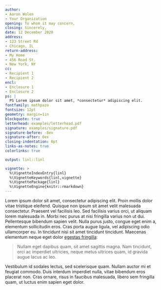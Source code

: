 ```yaml
---
author:
- Aaron Wolen
- Your Organization
opening: To whom it may concern,
closing: Sincerely,
date: 12 December 2020
address: 
- 123 Street Rd
- Chicago, IL
return-address: 
- My Home
- 456 Road St.
- New York, NY
cc:
- Recipient 1
- Recipient 2
encl:
- Enclosure 1
- Enclosure 2
ps: |
  PS Lorem ipsum dolor sit amet, *consectetur* adipiscing elit.
fontfamily: mathpazo
fontsize: 12pt
geometry: margin=1in
blockquote: true
letterhead: examples/letterhead.pdf
signature: examples/signature.pdf
signature-before: -8ex
signature-after: 0ex
closing-indentation: 0pt
links-as-notes: true
colorlinks: true

output: linl::linl

vignette: >
  %\VignetteIndexEntry{linl}
  %\VignetteKeywords{linl,vignette}
  %\VignettePackage{linl}
  %\VignetteEngine{knitr::rmarkdown}
---
```


Lorem ipsum dolor sit amet, consectetur adipiscing elit. Proin mollis dolor vitae tristique eleifend. Quisque non ipsum sit amet velit malesuada consectetur. Praesent vel facilisis leo. Sed facilisis varius orci, ut aliquam lorem malesuada in. Morbi nec purus at nisi fringilla varius non ut dui. Pellentesque bibendum sapien velit. Nulla purus justo, congue eget enim a, elementum sollicitudin eros. Cras porta augue ligula, vel adipiscing odio ullamcorper eu. In tincidunt nisi sit amet tincidunt tincidunt. Maecenas elementum neque eget dolor [egestas fringilla](http://example.com):

> Nullam eget dapibus quam, sit amet sagittis magna. Nam tincidunt, orci ac imperdiet ultricies, neque metus ultrices quam, id gravida augue lacus ac leo. 

Vestibulum id sodales lectus, sed scelerisque quam. Nullam auctor mi et feugiat commodo. Duis interdum imperdiet nulla, vitae bibendum eros placerat non. Cras ornare, risus in faucibus malesuada, libero sem fringilla quam, ut luctus enim sapien eget dolor.
